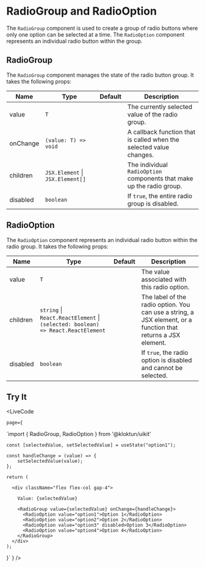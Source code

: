 
# RadioGroup and RadioOption

The `RadioGroup` component is used to create a group of radio buttons where only one option can be selected at a time. The `RadioOption` component represents an individual radio button within the group.

## RadioGroup

The `RadioGroup` component manages the state of the radio button group. It takes the following props:

| Name      | Type                       | Default   | Description                                              |
|-----------|----------------------------|-----------|----------------------------------------------------------|
| value     | `T`                        |           | The currently selected value of the radio group.        |
| onChange  | `(value: T) => void`       |           | A callback function that is called when the selected value changes. |
| children  | `JSX.Element` \| `JSX.Element[]` |       | The individual `RadioOption` components that make up the radio group. |
| disabled  | `boolean`                   |           | If `true`, the entire radio group is disabled.         |

## RadioOption

The `RadioOption` component represents an individual radio button within the radio group. It takes the following props:

| Name      | Type                       | Default   | Description                                              |
|-----------|----------------------------|-----------|----------------------------------------------------------|
| value     | `T`                        |           | The value associated with this radio option.             |
| children  | `string` \| `React.ReactElement` \| `(selected: boolean) => React.ReactElement` | | The label of the radio option. You can use a string, a JSX element, or a function that returns a JSX element. |
| disabled  | `boolean`                   |           | If `true`, the radio option is disabled and cannot be selected. |

## Try It

<LiveCode 

    page={
`import { RadioGroup, RadioOption } from '@kloktun/uikit'


    const [selectedValue, setSelectedValue] = useState("option1");

    const handleChange = (value) => {
        setSelectedValue(value);
    };

    return (

      <div className="flex flex-col gap-4">

        Value: {selectedValue}

        <RadioGroup value={selectedValue} onChange={handleChange}>
          <RadioOption value="option1">Option 1</RadioOption>
          <RadioOption value="option2">Option 2</RadioOption>
          <RadioOption value="option3" disabled>Option 3</RadioOption>
          <RadioOption value="option4">Option 4</RadioOption>
        </RadioGroup>
      </div>
    );
}`
  }
/>
